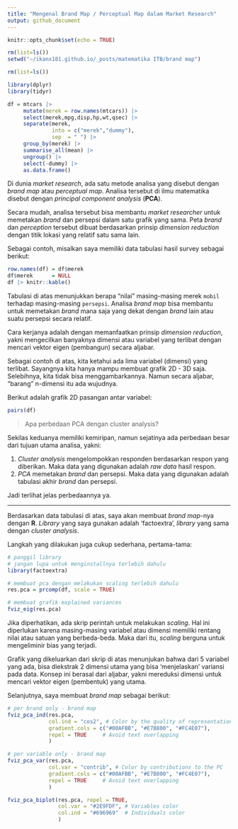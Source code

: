 ```yaml
---
title: "Mengenal Brand Map / Perceptual Map dalam Market Research"
output: github_document
---
```


```r
knitr::opts_chunk$set(echo = TRUE)

rm(list=ls())
setwd("~/ikanx101.github.io/_posts/matematika ITB/brand map")

rm(list=ls())

library(dplyr)
library(tidyr)

df = mtcars |> 
     mutate(merek = row.names(mtcars)) |> 
     select(merek,mpg,disp,hp,wt,qsec) |>
     separate(merek,
              into = c("merek","dummy"),
              sep  = " ") |>
     group_by(merek) |>
     summarise_all(mean) |>
     ungroup() |>
     select(-dummy) |>
     as.data.frame()

```

Di dunia _market research_, ada satu metode analisa yang disebut dengan _brand map_ atau _perceptual map_. Analisa tersebut di ilmu matematika disebut dengan _principal component analysis_ (__PCA__).

Secara mudah, analisa tersebut bisa membantu _market researcher_ untuk memetakan _brand_ dan persepsi dalam satu grafik yang sama. Peta _brand_ dan _perception_ tersebut dibuat berdasarkan prinsip _dimension reduction_ dengan titik lokasi yang relatif satu sama lain.

Sebagai contoh, misalkan saya memiliki data tabulasi hasil survey sebagai berikut:

```r
row.names(df) = df$merek
df$merek      = NULL
df |> knitr::kable()
```

Tabulasi di atas menunjukkan berapa "nilai" masing-masing merek `mobil` terhadap masing-masing `persepsi`. Analisa _brand map_ bisa membantu untuk memetakan _brand_ mana saja yang dekat dengan _brand_ lain atau suatu persepsi secara relatif.

Cara kerjanya adalah dengan memanfaatkan prinsip _dimension reduction_, yakni mengecilkan banyaknya dimensi atau variabel yang terlibat dengan mencari vektor eigen (pembangun) secara aljabar.

Sebagai contoh di atas, kita ketahui ada lima variabel (dimensi) yang terlibat. Sayangnya kita hanya mampu membuat grafik 2D - 3D saja. Selebihnya, kita tidak bisa menggambarkannya. Namun secara aljabar, "barang" n-dimensi itu ada wujudnya.

Berikut adalah grafik 2D pasangan antar variabel:

```r
pairs(df)
```

> Apa perbedaan PCA dengan cluster analysis?

Sekilas keduanya memiliki kemiripan, namun sejatinya ada perbedaan besar dari tujuan utama analisa, yakni:

1. _Cluster analysis_ mengelompokkan responden berdasarkan respon yang diberikan. Maka data yang digunakan adalah _raw data_ hasil respon.
1. _PCA_ memetakan _brand_ dan persepsi. Maka data yang digunakan adalah tabulasi akhir _brand_ dan persepsi.

Jadi terlihat jelas perbedaannya ya.

---

Berdasarkan data tabulasi di atas, saya akan membuat _brand map_-nya dengan __R__. _Library_ yang saya gunakan adalah 'factoextra', _library_ yang sama dengan _cluster analysis_.

Langkah yang dilakukan juga cukup sederhana, pertama-tama:

```r
# panggil library
# jangan lupa untuk menginstallnya terlebih dahulu
library(factoextra)

# membuat pca dengan melakukan scaling terlebih dahulu
res.pca = prcomp(df, scale = TRUE)

# membuat grafik explained variances
fviz_eig(res.pca)
```

Jika diperhatikan, ada skrip perintah untuk melakukan _scaling_. Hal ini diperlukan karena masing-masing variabel atau dimensi memiliki rentang nilai atau satuan yang berbeda-beda. Maka dari itu, _scaling_ berguna untuk mengeliminir bias yang terjadi.

Grafik yang dikeluarkan dari skrip di atas menunjukan bahwa dari 5 variabel yang ada, bisa diekstrak 2 dimensi utama yang bisa 'menjelaskan' variansi pada data. Konsep ini berasal dari aljabar, yakni mereduksi dimensi untuk mencari vektor eigen (pembentuk) yang utama.

Selanjutnya, saya membuat _brand map_ sebagai berikut:

```r
# per brand only - brand map
fviz_pca_ind(res.pca,
             col.ind = "cos2", # Color by the quality of representation
             gradient.cols = c("#00AFBB", "#E7B800", "#FC4E07"),
             repel = TRUE     # Avoid text overlapping
             )

# per variable only - brand map
fviz_pca_var(res.pca,
             col.var = "contrib", # Color by contributions to the PC
             gradient.cols = c("#00AFBB", "#E7B800", "#FC4E07"),
             repel = TRUE     # Avoid text overlapping
             )
```


```r
fviz_pca_biplot(res.pca, repel = TRUE,
                col.var = "#2E9FDF", # Variables color
                col.ind = "#696969"  # Individuals color
                )
```






